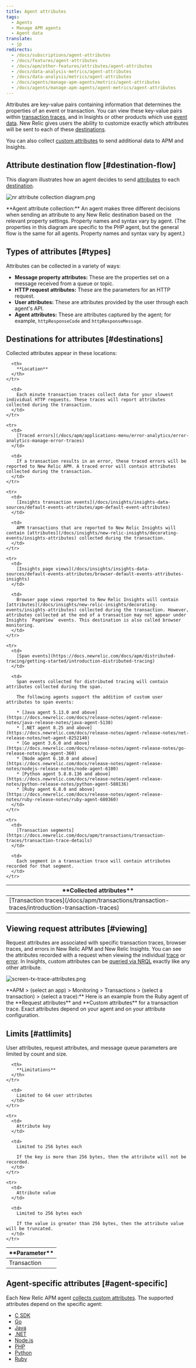 ```yaml
---
title: Agent attributes
tags:
  - Agents
  - Manage APM agents
  - Agent data
translate:
  - jp
redirects:
  - /docs/subscriptions/agent-attributes
  - /docs/features/agent-attributes
  - /docs/apm/other-features/attributes/agent-attributes
  - /docs/data-analysis-metrics/agent-attributes
  - /docs/data-analysis/metrics/agent-attributes
  - /docs/agents/manage-apm-agents/metrics/agent-attributes
  - /docs/agents/manage-apm-agents/agent-metrics/agent-attributes
---
```


Attributes are key-value pairs containing information that determines the properties of an event or transaction. You can view these key-value pairs within [transaction traces](/docs/apm/transactions/transaction-traces/transaction-traces), and in Insights or other products which use [event data](/docs/data-analysis/metrics/analyze-your-metrics/data-collection-metric-timeslice-event-data). New Relic gives users the ability to customize exactly which attributes will be sent to each of these [destinations](#destinations).

You can also collect [custom attributes](/docs/apm/other-features/attributes/collecting-custom-attributes) to send additional data to APM and Insights.

## Attribute destination flow [#destination-flow]

This diagram illustrates how an agent decides to send [attributes](#types) to each [destination](#destinations).

![nr attribute collection diagram.png](./images/nr-attribute-collection-diagram.png "nr attribute collection diagram.png")

<figcaption>
  **Agent attribute collection:** An agent makes three different decisions when sending an attribute to any New Relic destination based on the relevant property settings. Property names and syntax vary by agent. (The properties in this diagram are specific to the PHP agent, but the general flow is the same for all agents. Property names and syntax vary by agent.)
</figcaption>

## Types of attributes [#types]

Attributes can be collected in a variety of ways:

* **Message property attributes:** These are the properties set on a message received from a queue or topic.
* **HTTP request attributes:** These are the parameters for an HTTP request.
* **User attributes:** These are attributes provided by the user through each agent's API.
* **Agent attributes:** These are attributes captured by the agent; for example, `httpResponseCode` and `httpResponseMessage`.

## Destinations for attributes [#destinations]

Collected attributes appear in these locations:

<table>
  <thead>
    <tr>
      <th width={200}>
        **Collected attributes**
      </th>

      <th>
        **Location**
      </th>
    </tr>
  </thead>

  <tbody>
    <tr>
      <td>
        [Transaction traces](/docs/apm/transactions/transaction-traces/introduction-transaction-traces)
      </td>

      <td>
        Each minute transaction traces collect data for your slowest individual HTTP requests. These traces will report attributes collected during the transaction.
      </td>
    </tr>

    <tr>
      <td>
        [Traced errors](/docs/apm/applications-menu/error-analytics/error-analytics-manage-error-traces)
      </td>

      <td>
        If a transaction results in an error, these traced errors will be reported to New Relic APM. A traced error will contain attributes collected during the transaction.
      </td>
    </tr>

    <tr>
      <td>
        [Insights transaction events](/docs/insights/insights-data-sources/default-events-attributes/apm-default-event-attributes)
      </td>

      <td>
        APM transactions that are reported to New Relic Insights will contain [attributes](/docs/insights/new-relic-insights/decorating-events/insights-attributes) collected during the transaction.
      </td>
    </tr>

    <tr>
      <td>
        [Insights page views](/docs/insights/insights-data-sources/default-events-attributes/browser-default-events-attributes-insights)
      </td>

      <td>
        Browser page views reported to New Relic Insights will contain [attributes](/docs/insights/new-relic-insights/decorating-events/insights-attributes) collected during the transaction. However, attributes collected at the end of a transaction may not appear under Insights `PageView` events. This destination is also called browser monitoring.
      </td>
    </tr>

    <tr>
      <td>
        [Span events](https://docs.newrelic.com/docs/apm/distributed-tracing/getting-started/introduction-distributed-tracing)
      </td>

      <td>
        Span events collected for distributed tracing will contain attributes collected during the span.

        The following agents support the addition of custom user attributes to span events:

        * [Java agent 5.13.0 and above](https://docs.newrelic.com/docs/release-notes/agent-release-notes/java-release-notes/java-agent-5130)
        * [.NET agent 8.25 and above](https://docs.newrelic.com/docs/release-notes/agent-release-notes/net-release-notes/net-agent-8252140)
        * [Go agent 3.6.0 and above](https://docs.newrelic.com/docs/release-notes/agent-release-notes/go-release-notes/go-agent-360)
        * [Node agent 6.10.0 and above](https://docs.newrelic.com/docs/release-notes/agent-release-notes/nodejs-release-notes/node-agent-6100)
        * [Python agent 5.8.0.136 and above](https://docs.newrelic.com/docs/release-notes/agent-release-notes/python-release-notes/python-agent-580136)
        * [Ruby agent 6.8.0 and above](https://docs.newrelic.com/docs/release-notes/agent-release-notes/ruby-release-notes/ruby-agent-680360)
      </td>
    </tr>

    <tr>
      <td>
        [Transaction segments](https://docs.newrelic.com/docs/apm/transactions/transaction-traces/transaction-trace-details)
      </td>

      <td>
        Each segment in a transaction trace will contain attributes recorded for that segment.
      </td>
    </tr>
  </tbody>
</table>

## Viewing request attributes [#viewing]

Request attributes are associated with specific transaction traces, browser traces, and errors in New Relic APM and New Relic Insights. You can see the attributes recorded with a request when viewing the individual [trace](/docs/apm/transactions/transaction-traces/introduction-transaction-traces#find-view) or [error](/docs/apm/applications-menu/error-analytics/error-analytics-explore-events-behind-errors). In Insights, custom attributes can be [queried via NRQL](/docs/insights/nrql-new-relic-query-language/nrql-resources/nrql-syntax-components-functions#syntax) exactly like any other attribute.

![screen-tx-trace-attributes.png](./images/screen-tx-trace-attributes.png "screen-tx-trace-attributes.png")

<figcaption>
  **APM > (select an app) > Monitoring > Transactions > (select a transaction) > (select a trace):** Here is an example from the Ruby agent of the **Request attributes** and **Custom attributes** for a transaction trace. Exact attributes depend on your agent and on your attribute configuration.
</figcaption>

## Limits [#attlimits]

User attributes, request attributes, and message queue parameters are limited by count and size.

<table>
  <thead>
    <tr>
      <th width={200}>
        **Parameter**
      </th>

      <th>
        **Limitations**
      </th>
    </tr>
  </thead>

  <tbody>
    <tr>
      <td>
        Transaction
      </td>

      <td>
        Limited to 64 user attributes
      </td>
    </tr>

    <tr>
      <td>
        Attribute key
      </td>

      <td>
        Limited to 256 bytes each

        If the key is more than 256 bytes, then the attribute will not be recorded.
      </td>
    </tr>

    <tr>
      <td>
        Attribute value
      </td>

      <td>
        Limited to 256 bytes each

        If the value is greater than 256 bytes, then the attribute value will be truncated.
      </td>
    </tr>
  </tbody>
</table>

## Agent-specific attributes [#agent-specific]

Each New Relic APM agent [collects custom attributes](/docs/agents/manage-apm-agents/agent-data/collect-custom-attributes). The supported attributes depend on the specific agent:

* [C SDK](/docs/agents/c-sdk/instrumentation/use-default-or-custom-attributes-c-sdk)
* [Go](/docs/agents/go-agent/instrumentation/go-agent-attributes)
* [Java](/docs/agents/java-agent/attributes/enabling-disabling-attributes-java)
* [.NET](/docs/agents/net-agent/attributes/net-agent-attributes)
* [Node.js](/docs/agents/nodejs-agent/attributes/nodejs-agent-attributes)
* [PHP](/docs/agents/php-agent/attributes/php-agent-attributes)
* [Python](/docs/agents/python-agent/attributes/python-agent-attributes)
* [Ruby](/docs/agents/ruby-agent/attributes/ruby-agent-attributes)
